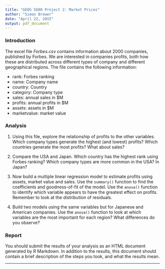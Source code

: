```yaml
---
title: "GEOG 5680 Project 2: Market Prices"
author: "Simon Brewer"
date: "April 22, 2015"
output: pdf_document
---
```


### Introduction
The excel file *Forbes.csv* contains information about 2000 companies, published by Forbes. We are interested in companies profits, both how these are distributed across different types of company and different geographical regions. The file contains the following information:

- rank: Forbes ranking
- name: Company name
- country: Country
- category: Company type
- sales: annual sales in $M
- profits: annual profits in $M
- assets: assets in $M
- marketvalue: market value

### Analysis
1. Using this file, explore the relationship of profits to the other variables. Which company types generate the highest (and lowest) profits? Which countries generate the most profits? What about sales?

2. Compare the USA and Japan. Which country has the highest rank using Forbes ranking? Which company types are more common in the USA? In Japan?

3. Now build a multiple linear regression model to estimate profits using assets, market value and sales. Use the `summary()` function to find the coefficients and goodness-of-fit of the model. Use the `anova()` function to identify which variable appears to have the greatest effect on profits. Remember to look at the distribution of residuals. 

4. Build two models using the same variables but for Japanese and American companies. Use the `anova()` function to look at which variables are the most important for each region? What differences do you observe?

### Report
You should submit the results of your analysis as an HTML document generated by R Markdown. In addition to the results, this document should contain a brief description of the steps you took, and what the results mean. 

---